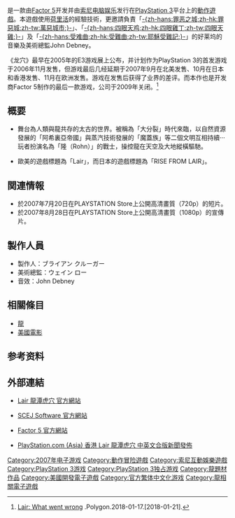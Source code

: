 {{NoteTA
|G1=Games
|1=zh-cn:龙穴;zh-hant:Lair 龍潭虎穴;
}}
{{Infobox VG
| japanese = ライズフロムレア
| english = LAIR
| genre = [[动作冒险游戏|动作冒险]]
| platforms = [[PlayStation_3|PlayStation 3]]
| developer = [[Factor_5|Factor 5]]
| publisher = [[索尼电脑娱乐|索尼电脑娱乐]]
| director = Julian Eggebrecht、Holger Schmidt
| producer = Brian D. Krueger
| writer = Will Staples、Sean O'Keefe
| artist = Wayne Lo
| composer = {{le|约翰·德布尼|John Debney}}
| modes = [[单人电子游戏|单人]]
| released = {{vgrelease|NA|2007年9月4日|EU|2007年11月23日|JP|2007年10月11日|TWHK|2007年10月11日}}
}}

{{vgname|Lair 龍潭虎穴|en=LAIR|ja=ライズフロムレア|cn=龙穴|tw=Lair 龍潭虎穴}}是一款由[[Factor_5|Factor 5]]开发并由[[索尼电脑娱乐|索尼电脑娱乐]]发行在[[PlayStation_3|PlayStation 3]]平台上的[[動作遊戲|動作遊戲]]。本遊戲使用[[荷里活|荷里活]]的經驗技術，更邀請負責「[[罪恶之城|-{zh-hans:罪恶之城;zh-hk:罪惡城;zh-tw:萬惡城市;}-]]」、「[[四眼天鸡|-{zh-hans:四眼天鸡;zh-hk:四眼雞丁;zh-tw:四眼天雞;}-]]」及「[[耶穌受難記|-{zh-hans:受难曲;zh-hk:受難曲;zh-tw:耶穌受難記;}-]]」的好莱坞的音樂及美術總監John Debney。

《龙穴》最早在2005年的E3游戏展上公布，并计划作为PlayStation 3的首发游戏于2006年11月发售，但游戏最后几经延期于2007年9月在北美发售、10月在日本和香港发售、11月在欧洲发售。游戏在发售后获得了业界的差评。而本作也是开发商Factor 5制作的最后一款游戏，公司于2009年关闭。<ref>[https://www.polygon.com/features/2018/1/17/16886514/lair-what-went-wrong Lair: What went wrong] {{Wayback|url=https://www.polygon.com/features/2018/1/17/16886514/lair-what-went-wrong |date=20201109035541 }}.Polygon.2018-01-17.[2018-01-21].</ref>

== 概要 ==
*舞台為人類與龍共存的太古的世界。被稱為「大分裂」時代來臨，以自然資源發展的「阿希裏亞帝國」與蒸汽技術發展的「魔蓋族」等二個文明互相持續···玩者扮演名為「隆（Rohn）」的戰士，操控龍在天空及大地縱橫驅馳。

*歐美的遊戲標題為「Lair」，而日本的遊戲標題為「RISE FROM LAIR」。

== 関連情報 ==
*於2007年7月20日在PLAYSTATION Store上公開高清畫質（720p）的短片。
*於2007年8月28日在PLAYSTATION Store上公開高清畫質（1080p）的宣傳片。

== 製作人員 ==
*製作人：ブライアン クルーガー
*美術總監：ウェイン ロー
*音效：John Debney

== 相關條目 ==
*[[龍|龍]]
*[[美國電影|美國電影]]

== 参考资料 ==
{{reflist}}

== 外部連結 ==
*{{en}}[http://www.jp.playstation.com/scej/title/lair/ Lair 龍潭虎穴 官方網站] {{Wayback|url=http://www.jp.playstation.com/scej/title/lair/ |date=20140122190744 }}
*{{ja}}[http://www.jp.playstation.com/scej/ SCEJ Software 官方網站] {{Wayback|url=http://www.jp.playstation.com/scej/ |date=20180716172542 }}
*{{en}}[http://www.factor5.com/ Factor 5 官方網站] {{Wayback|url=http://www.factor5.com/ |date=20210123231251 }}
*{{zh-hk}}[https://web.archive.org/web/20070829041222/http://asia.playstation.com/tch_hk/index.php?q=node%2F957 PlayStation.com (Asia) 香港 Lair 龍潭虎穴 中英文合版新聞發佈]

{{DEFAULTSORT:Lair}}

[[Category:2007年电子游戏|Category:2007年电子游戏]]
[[Category:動作冒险遊戲|Category:動作冒险遊戲]]
[[Category:索尼互動娛樂遊戲|Category:索尼互動娛樂遊戲]]
[[Category:PlayStation_3游戏|Category:PlayStation 3游戏]]
[[Category:PlayStation_3独占游戏|Category:PlayStation 3独占游戏]]
[[Category:龍題材作品|Category:龍題材作品]]
[[Category:美國開發電子遊戲|Category:美國開發電子遊戲]]
[[Category:官方繁体中文化游戏|Category:官方繁体中文化游戏]]
[[Category:龍相關電子遊戲|Category:龍相關電子遊戲]]